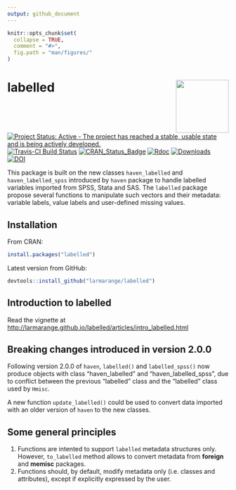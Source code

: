 ```yaml
---
output: github_document
---
```


<!-- README.md is generated from README.Rmd. Please edit that file -->

```r
knitr::opts_chunk$set(
  collapse = TRUE,
  comment = "#>",
  fig.path = "man/figures/"
)
```

# labelled <img src="icons/labelled.png" align="right" width="120" />

[![Project Status: Active - The project has reached a stable, usable state and is being actively developed.](http://www.repostatus.org/badges/0.1.0/active.svg)](http://www.repostatus.org/#active) 
[![Travis-CI Build Status](https://travis-ci.org/larmarange/labelled.svg?branch=master)](https://travis-ci.org/larmarange/labelled)
[![CRAN_Status_Badge](http://www.r-pkg.org/badges/version/labelled)](https://cran.r-project.org/package=labelled) 
[![Rdoc](http://www.rdocumentation.org/badges/version/labelled)](http://www.rdocumentation.org/packages/labelled)
[![Downloads](https://cranlogs.r-pkg.org/badges/labelled)](https://cran.r-project.org/package=labelled)
[![DOI](https://www.zenodo.org/badge/38772078.svg)](https://www.zenodo.org/badge/latestdoi/38772078)

This package is built on the new classes `haven_labelled` and `haven_labelled_spss` 
introduced by `haven` package to handle labelled variables imported from SPSS, Stata and SAS.
The `labelled` package propose several functions to manipulate such vectors and their metadata:
variable labels, value labels and user-defined missing values.



## Installation

From CRAN:

```r
install.packages("labelled")
```

Latest version from GitHub:

```r
devtools::install_github("larmarange/labelled")
```


## Introduction to labelled

Read the vignette at <http://larmarange.github.io/labelled/articles/intro_labelled.html>



## Breaking changes introduced in version 2.0.0

Following version 2.0.0 of `haven`, `labelled()` and `labelled_spss()` now
produce objects with class "haven_labelled" and "haven_labelled_spss", due
to conflict between the previous "labelled" class and the "labelled" class
used by `Hmisc`.

A new function `update_labelled()` could be used to convert data imported
with an older version of `haven` to the new classes.


## Some general principles

1. Functions are intented to support `labelled` metadata structures only.
   However, `to_labelled` method allows to convert metadata 
   from **foreign** and **memisc** packages.
2. Functions should, by default, modify metadata only (i.e. classes and attributes), except if
   explicitly expressed by the user.

